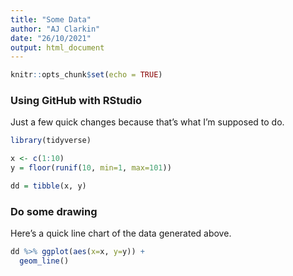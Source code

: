 ```yaml
---
title: "Some Data"
author: "AJ Clarkin"
date: "26/10/2021"
output: html_document
---
```


```r
knitr::opts_chunk$set(echo = TRUE)
```

### Using GitHub with RStudio

Just a few quick changes because that's what I'm supposed to do.

```r
library(tidyverse)

x <- c(1:10)
y = floor(runif(10, min=1, max=101))

dd = tibble(x, y)
```

### Do some drawing

Here's a quick line chart of the data generated above.


```r
dd %>% ggplot(aes(x=x, y=y)) +
  geom_line()
```



